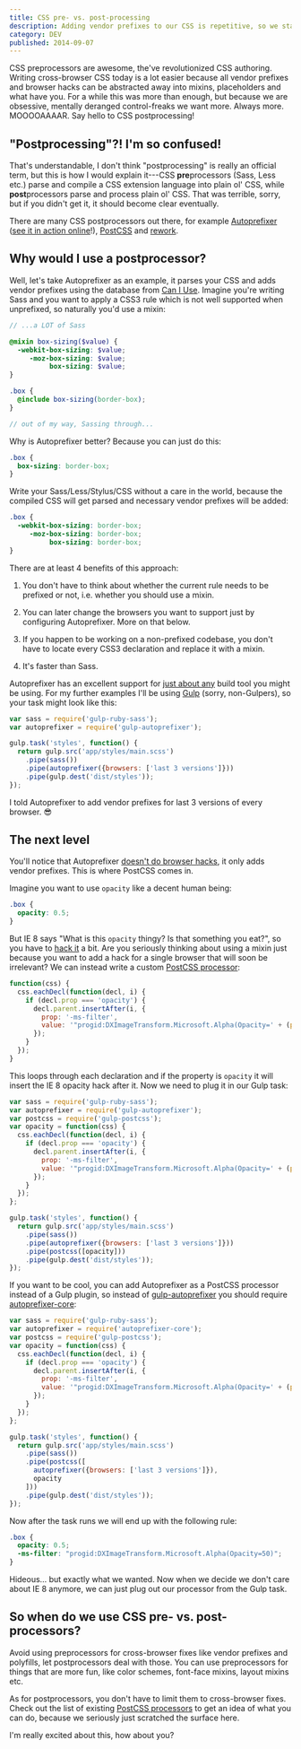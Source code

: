 ```yaml
---
title: CSS pre- vs. post-processing
description: Adding vendor prefixes to our CSS is repetitive, so we started using Sass mixins, but now we can use Autoprefixer instead.
category: DEV
published: 2014-09-07
---
```


CSS preprocessors are awesome, the've revolutionized CSS authoring. Writing
cross-browser CSS today is a lot easier because all vendor prefixes and browser
hacks can be abstracted away into mixins, placeholders and what have you. For a
while this was more than enough, but because we are obsessive, mentally deranged
control-freaks we want more. Always more. MOOOOAAAAR. Say hello to CSS
postprocessing!

## "Postprocessing"?! I'm so confused!

That's understandable, I don't think "postprocessing" is really an official
term, but this is how I would explain it---CSS **pre**processors (Sass, Less
etc.) parse and compile a CSS extension language into plain ol' CSS, while
**post**processors parse and process plain ol' CSS. That was terrible, sorry,
but if you didn't get it, it should become clear eventually.

There are many CSS postprocessors out there, for example
[Autoprefixer][autoprefixer] ([see it in action online][autoprefixer-online]!), [PostCSS][postcss] and [rework][rework].

## Why would I use a postprocessor?

Well, let's take Autoprefixer as an example, it parses your CSS and adds vendor
prefixes using the database from [Can I Use][caniuse]. Imagine you're writing
Sass and you want to apply a CSS3 rule which is not well supported when
unprefixed, so naturally you'd use a mixin:

```scss
// ...a LOT of Sass

@mixin box-sizing($value) {
  -webkit-box-sizing: $value;
     -moz-box-sizing: $value;
          box-sizing: $value;
}

.box {
  @include box-sizing(border-box);
}

// out of my way, Sassing through...
```

Why is Autoprefixer better? Because you can just do this:

```scss
.box {
  box-sizing: border-box;
}
```

Write your Sass/Less/Stylus/CSS without a care in the world, because the
compiled CSS will get parsed and necessary vendor prefixes will be added:

```scss
.box {
  -webkit-box-sizing: border-box;
     -moz-box-sizing: border-box;
          box-sizing: border-box;
}
```

There are at least 4 benefits of this approach:

  1. You don't have to think about whether the current rule needs to be prefixed
     or not, i.e. whether you should use a mixin.

  2. You can later change the browsers you want to support just by configuring
     Autoprefixer. More on that below.

  3. If you happen to be working on a non-prefixed codebase, you don't have to
     locate every CSS3 declaration and replace it with a mixin.

  4. It's faster than Sass.

Autoprefixer has an excellent support for [just about any][autoprefixer-usage]
build tool you might be using. For my further examples I'll be using
[Gulp][gulp] (sorry, non-Gulpers), so your task might look like this:

```js
var sass = require('gulp-ruby-sass');
var autoprefixer = require('gulp-autoprefixer');

gulp.task('styles', function() {
  return gulp.src('app/styles/main.scss')
    .pipe(sass())
    .pipe(autoprefixer({browsers: ['last 3 versions']}))
    .pipe(gulp.dest('dist/styles'));
});
```

I told Autoprefixer to add vendor prefixes for last 3 versions of every browser.
:sunglasses:

## The next level

You'll notice that Autoprefixer [doesn't do browser hacks][autoprefixer-hacks],
it only adds vendor prefixes. This is where PostCSS comes in.

Imagine you want to use `opacity` like a decent human being:

```scss
.box {
  opacity: 0.5;
}
```

But IE 8 says "What is this `opacity` thingy? Is that something you eat?", so
you have to [hack it][opacity] a bit. Are you seriously thinking about using a
mixin just because you want to add a hack for a single browser that will soon be
irrelevant? We can instead write a custom [PostCSS
processor][postcss-processor]:

```js
function(css) {
  css.eachDecl(function(decl, i) {
    if (decl.prop === 'opacity') {
      decl.parent.insertAfter(i, {
        prop: '-ms-filter',
        value: '"progid:DXImageTransform.Microsoft.Alpha(Opacity=' + (parseFloat(decl.value) * 100) + ')"'
      });
    }
  });
}
```

This loops through each declaration and if the property is `opacity` it will
insert the IE 8 opacity hack after it. Now we need to plug it in our Gulp task:

```js
var sass = require('gulp-ruby-sass');
var autoprefixer = require('gulp-autoprefixer');
var postcss = require('gulp-postcss');
var opacity = function(css) {
  css.eachDecl(function(decl, i) {
    if (decl.prop === 'opacity') {
      decl.parent.insertAfter(i, {
        prop: '-ms-filter',
        value: '"progid:DXImageTransform.Microsoft.Alpha(Opacity=' + (parseFloat(decl.value) * 100) + ')"'
      });
    }
  });
};

gulp.task('styles', function() {
  return gulp.src('app/styles/main.scss')
    .pipe(sass())
    .pipe(autoprefixer({browsers: ['last 3 versions']}))
    .pipe(postcss([opacity]))
    .pipe(gulp.dest('dist/styles'));
});
```

If you want to be cool, you can add Autoprefixer as a PostCSS processor instead
of a Gulp plugin, so instead of [gulp-autoprefixer][gulp-autoprefixer] you
should require [autoprefixer-core][autoprefixer-core]:

```js
var sass = require('gulp-ruby-sass');
var autoprefixer = require('autoprefixer-core');
var postcss = require('gulp-postcss');
var opacity = function(css) {
  css.eachDecl(function(decl, i) {
    if (decl.prop === 'opacity') {
      decl.parent.insertAfter(i, {
        prop: '-ms-filter',
        value: '"progid:DXImageTransform.Microsoft.Alpha(Opacity=' + (parseFloat(decl.value) * 100) + ')"'
      });
    }
  });
};

gulp.task('styles', function() {
  return gulp.src('app/styles/main.scss')
    .pipe(sass())
    .pipe(postcss([
      autoprefixer({browsers: ['last 3 versions']}),
      opacity
    ]))
    .pipe(gulp.dest('dist/styles'));
});
```

Now after the task runs we will end up with the following rule:

```scss
.box {
  opacity: 0.5;
  -ms-filter: "progid:DXImageTransform.Microsoft.Alpha(Opacity=50)";
}
```

Hideous… but exactly what we wanted. Now when we decide we don't care about IE 8
anymore, we can just plug out our processor from the Gulp task.

## So when do we use CSS pre- vs. post-processors?

Avoid using preprocessors for cross-browser fixes like vendor prefixes and
polyfills, let postprocessors deal with those. You can use preprocessors for
things that are more fun, like color schemes, font-face mixins, layout mixins
etc.

As for postprocessors, you don't have to limit them to cross-browser fixes.
Check out the list of existing [PostCSS processors][postcss-processors] to get
an idea of what you can do, because we seriously just scratched the surface
here.

I'm really excited about this, how about you?

[autoprefixer]:        https://github.com/postcss/autoprefixer
[autoprefixer-online]: https://goonlinetools.com/autoprefixer/
[autoprefixer-usage]:  https://github.com/postcss/autoprefixer#usage
[autoprefixer-hacks]:  https://github.com/postcss/autoprefixer#does-it-add-polyfills-for-old-browsers
[gulp-autoprefixer]:   https://github.com/Metrime/gulp-autoprefixer
[autoprefixer-core]:   https://github.com/ai/autoprefixer-core
[postcss]:             https://github.com/postcss/postcss
[postcss-processor]:   https://github.com/postcss/postcss#write-own-processor
[postcss-processors]:  https://github.com/postcss/postcss#tools
[rework]:              https://github.com/reworkcss/rework
[caniuse]:             https://caniuse.com/
[opacity]:             https://css-tricks.com/snippets/css/cross-browser-opacity/
[gulp]:                https://gulpjs.com/
[ellipsis]:            https://css-tricks.com/snippets/css/truncate-string-with-ellipsis/
[gradient]:            https://stackoverflow.com/a/4920565/1247274
